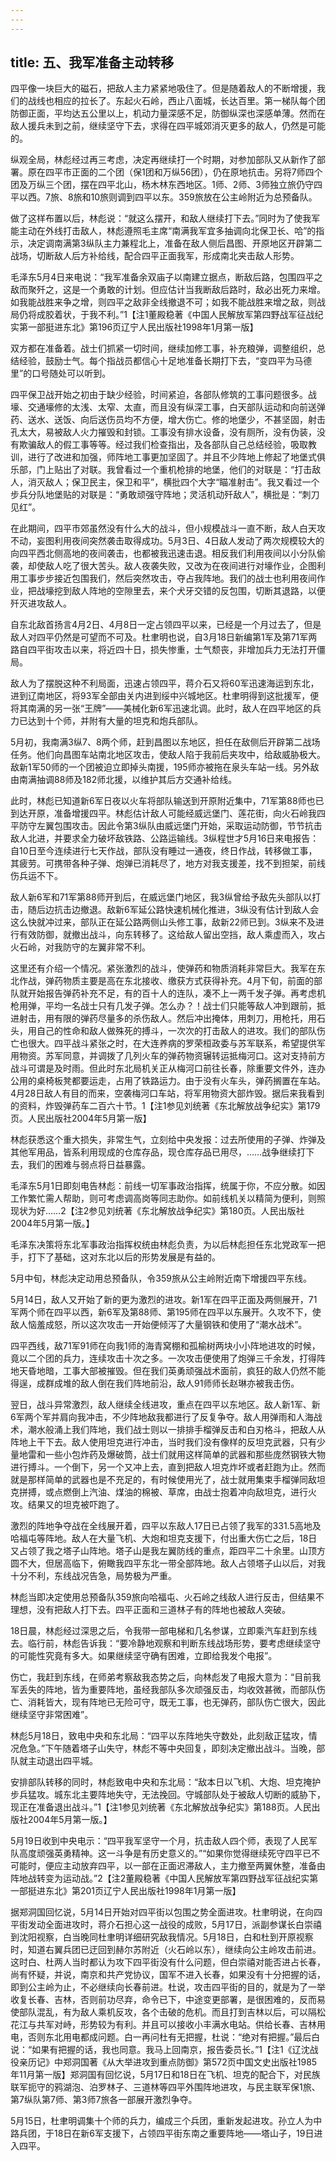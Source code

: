 ```yaml
---
---
---
```

title: 五、我军准备主动转移
---




四平像一块巨大的磁石，把敌人主力紧紧地吸住了。但是随着敌人的不断增援，我们的战线也相应的拉长了。东起火石岭，西止八面城，长达百里。第一梯队每个团防御正面，平均达五公里以上，机动力量深感不足，防御纵深也深感单薄。然而在敌人援兵未到之前，继续坚守下去，求得在四平城郊消灭更多的敌人，仍然是可能的。

纵观全局，林彪经过再三考虑，决定再继续打一个时期，对参加部队又从新作了部署。原在四平市正面的二个团（保1团和万纵56团），仍在原地抗击。另将7师四个团及万纵三个团，摆在四平北山，杨木林东西地区。1师、2师、3师独立旅仍守四平以西。7旅、8旅和10旅则调到四平以东。359旅放在公主岭附近为总预备队。

做了这样布置以后，林彪说：“就这么摆开，和敌人继续打下去。”同时为了使我军能主动在外线打击敌人，林彪遵照毛主席“南满我军宜多抽调向北保卫长、哈”的指示，决定调南满第3纵队主力兼程北上，准备在敌人侧后昌图、开原地区开辟第二战场，切断敌人后方补给线，配合四平正面我军，形成南北夹击敌人形势。

毛泽东5月4日来电说：“我军准备余双庙子以南建立据点，断敌后路，包围四平之敌而聚歼之，这是一个勇敢的计划。但应估计当我断敌后路时，敌必出死力来增。如我能战胜来争之增，则四平之敌非全线撤退不可；如我不能战胜来增之敌，则战局仍将成胶着状，于我不利。”1【注1董殿稳著《中国人民解放军第四野战军征战纪实第一部挺进东北》第196页辽宁人民出版社1998年1月第一版】

双方都在准备着。战士们抓紧一切时间，继续加修工事，补充粮弹，调整组织，总结经验，鼓励士气。每个指战员都信心十足地准备长期打下去，“变四平为马德里”的口号随处可以听到。

四平保卫战开始之初由于缺少经验，时间紧迫，各部队修筑的工事问题很多。战壕、交通壕修的太浅、太窄、太直，而且没有纵深工事，白天部队运动和向前送弹药、送水、送饭、向后送伤员均不方便，增大伤亡。修的地堡少，不甚坚固，射击孔太大，易被敌人火力摧毁和封锁。工事没有排水设备，没有厕所，没有伪装，没有欺骗敌人的假工事等等。经过我们检查指出，及各部队自己总结经验，吸取教训，进行了改进和加强，师阵地工事更加坚固了。并且不少阵地上修起了地堡式俱乐部，门上贴出了对联。我曾看过一个重机枪排的地堡，他们的对联是：“打击敌人，消灭敌人；保卫民主，保卫和平”，横批四个大字“瞄准射击”。我又看过一个步兵分队地堡贴的对联是：“勇敢顽强守阵地；灵活机动歼敌人”，横批是：“刺刀见红”。

在此期间，四平市郊虽然没有什么大的战斗，但小规模战斗一直不断，敌人白天攻不动，妄图利用夜间突然袭击取得成功。5月3日、4日敌人发动了两次规模较大的向四平西北侧高地的夜间袭击，也都被我迅速击退。相反我们利用夜间以小分队偷袭，却使敌人吃了很大苦头。敌人夜袭失败，又改为在夜间进行对壕作业，企图利用工事步步接近包围我们，然后突然攻击，夺占我阵地。我们的战士也利用夜间作业，把战壕挖到敌人阵地的空隙里去，来个犬牙交错的反包围，切断其退路，以便歼灭进攻敌人。

自东北敌首扬言4月2日、4月8日一定占领四平以来，已经是一个月过去了，但是敌人对四平仍然是可望而不可及。杜聿明也说，自3月18日新编第1军及第71军两路自四平街攻击以来，将近四十日，损失惨重，士气颓丧，非增加兵力无法打开僵局。

敌人为了摆脱这种不利局面，迅速占领四平，蒋介石又将60军迅速海运到东北，进到辽南地区，将93军全部由关内进到绥中兴城地区。杜聿明得到这批援军，便将其南满的另一张“王牌”——美械化新6军迅速北调。此时，敌人在四平地区的兵力已达到十个师，并附有大量的坦克和炮兵部队。

5月初，我南满3纵7、8两个师，赶到昌图以东地区，担任在敌侧后开辟第二战场任务。他们向昌图车站南北地区攻击，使敌人陷于我前后夹攻中，给敌威胁极大。敌新1军50师的一个团被迫立即掉头南援，195师亦被拖在泉头车站一线。另外敌由南满抽调88师及182师北援，以维护其后方交通补给线。

此时，林彪已知道新6军日夜以火车将部队输送到开原附近集中，71军第88师也已到达开原，准备增援四平。林彪估计敌人可能经威远堡门、莲花街，向火石岭我四平防守左翼包围攻击。因此令第3纵队由威远堡门开始，采取运动防御，节节抗击敌人北进，并要求全力破坏敌铁路、公路运输线。3纵程世才5月16日来电报告：自10日至今连续进行七天作战，部队没有睡过一通夜，终日作战，转移做工事，其疲劳。可携带各种子弹、炮弹已消耗尽了，地方对我支援差，找不到担架，前线伤兵运不下。

敌人新6军和71军第88师开到后，在威远堡门地区，我3纵曾给予敌先头部队以打击，随后边抗击边撤退。敌新6军延公路快速机械化推进，3纵没有估计到敌人会这么快就冲过来，部队正在延公路两侧山头修工事，敌新22师已到。3纵来不及进行有效防御，就撤出战斗，向东转移了。这给敌人留出空挡，敌人乘虚而入，攻占火石岭，对我防守的左翼非常不利。

这里还有介绍一个情况。紧张激烈的战斗，使弹药和物质消耗非常巨大。我军在东北作战，弹药物质主要是高在东北接收、缴获方式获得补充。4月下旬，前面的部队就开始报告弹药补充不足，有的百十人的连队，凑不上一两千发子弹。再考虑机枪用弹，平均一名战士只有几发子弹。怎么办？！战士们只能等敌人冲到跟前，抵进射击，用有限的弹药尽量多的杀伤敌人。然后冲出掩体，用刺刀，用枪托，用石头，用自己的性命和敌人做殊死的搏斗，一次次的打击敌人的进攻。我们的部队伤亡也很大。四平战斗紧张之时，在大连养病的罗荣桓政委与苏军联系，希望提供军用物资。苏军同意，并调拨了几列火车的弹药物资辗转运抵梅河口。这对支持前方战斗可谓是及时雨。但此时东北局机关正从梅河口前往长春，除重要文件外，连办公用的桌椅板凳都要运走，占用了铁路运力。由于没有火车头，弹药搁置在车站。4月28日敌人有目的而来，空袭梅河口车站，将军用物资大部炸毁。据后来我看到的资料，炸毁弹药车二百六十节。1【注1参见刘统著《东北解放战争纪实》第179页。人民出版社2004年5月第一版】

林彪获悉这个重大损失，非常生气，立刻给中央发报：过去所使用的子弹、炸弹及其他军用品，皆系利用现成的仓库存品，现仓库存品已用尽，……战争继续打下去，我们的困难与弱点将日益暴露。

毛泽东5月1日即刻电告林彪：前线一切军事政治指挥，统属于你，不应分散。如因工作繁忙需人帮助，则可考虑调高岗等同志助你。如前线机关以精简为便利，则照现状为好……2【注2参见刘统著《东北解放战争纪实》第180页。人民出版社2004年5月第一版。】

毛泽东决策将东北军事政治指挥权统由林彪负责，为以后林彪担任东北党政军一把手，打下了基础，这对东北以后的形势发展是有益的。

5月中旬，林彪决定动用总预备队，令359旅从公主岭附近南下增援四平东线。

5月14日，敌人又开始了新的更为激烈的进攻。新1军在四平正面及两侧展开，71军两个师在四平以西，新6军及第88师、第195师在四平以东展开。久攻不下，使敌人恼羞成怒，所以这次攻击一开始便倾泻了大量钢铁和使用了“潮水战术”。

四平西线，敌71军91师在向我1师的海青窝棚和孤榆树两块小小阵地进攻的时候，竟以二个团的兵力，连续攻击十次之多。一次攻击便使用了炮弹三千余发，打得阵地天昏地暗，工事大部被摧毁。但在我们英勇顽强战术面前，疯狂的敌人仍然不能得逞，成群成堆的敌人倒在我们阵地前沿，敌人91师师长赵琳亦被我击伤。

翌日，战斗异常激烈，敌人继续全线进攻，重点在四平以东地区。敌人新1军、新6军两个军并肩向我冲击，不少阵地敌我都进行了反复争夺。敌人用弹雨和人海战术，潮水般涌上我们阵地，我们战士则以一排排手榴弹反击和白刃格斗，把敌人从阵地上干下去。敌人使用坦克进行冲击，当时我们没有像样的反坦克武器，只有少量地雷和一些小包炸药及爆破筒，战士们就用这样简单的武器和那些庞然钢铁大物进行搏斗。一个倒下，另一个又冲上去，直到把敌人坦克炸坏或者赶跑为止。然而就是那样简单的武器也是不充足的，有时候使用光了，战士就用集束手榴弹同敌坦克拼搏，或点燃倒上汽油、煤油的棉被、草席，由战士抱着冲向敌坦克，进行火攻。结果又的坦克被吓跑了。

激烈的阵地争夺战在全线展开着，四平以东敌人17日已占领了我军的331.5高地及哈福屯等阵地。敌人在大量飞机、大炮和坦克支援下，付出重大伤亡之后，18日又占领了我之塔子山阵地。塔子山是我左翼防线的重点，距四平二十余里。山顶方圆不大，但居高临下，俯瞰我四平东北一带全部阵地。敌人占领塔子山以后，对我十分不利，东线战况告急，局势极为严重。

林彪当即决定使用总预备队359旅向哈福屯、火石岭之线敌人进行反击，但结果不理想，没有把敌人打下去。四平正面和三道林子有的阵地也被敌人突破。

18日晨，林彪经过深思之后，令我带一部电梯和几名参谋，立即乘汽车赶到东线去。临行前，林彪告诉我：“要冷静地观察和判断东线战场形势，要考虑继续坚守的可能性究竟有多大。如果继续坚守确有困难，立即给我发个电报”。

伤亡，我赶到东线，在师弟考察敌我态势之后，向林彪发了电报大意为：“目前我军丢失的阵地，皆为重要阵地，虽经我部队多次顽强反击，均收效甚微，而部队伤亡、消耗皆大，现有阵地已无险可守，既无工事，也无弹药，部队伤亡很大，因此继续坚守非常困难”。

林彪5月18日，致电中央和东北局：“四平以东阵地失守数处，此刻敌正猛攻，情况危急。”下午随着塔子山失守，林彪不等中央回复，即刻决定撤出战斗。当晚，部队就主动退出四平城。

安排部队转移的同时，林彪致电中央和东北局：“敌本日以飞机、大炮、坦克掩护步兵猛攻。城东北主要阵地失守，无法挽回。守城部队处于被敌人切断的威胁下，现正在准备退出战斗。”1【注1参见刘统著《东北解放战争纪实》第188页。人民出版社2004年5月第一版。】

5月19日收到中央电示：“四平我军坚守一个月，抗击敌人四个师，表现了人民军队高度顽强英勇精神。这一斗争是有历史意义的。”“如果你觉得继续死守四平已不可能时，便应主动放弃四平，以一部在正面迟滞敌人，主力撤至两翼休整，准备由阵地战转变为运动战。”2【注2董殿稳著《中国人民解放军第四野战军征战纪实第一部挺进东北》第201页辽宁人民出版社1998年1月第一版】

据郑洞国回忆说，5月14日开始对四平街以包围之势全面进攻。杜聿明说，在向四平街发动全面进攻时，蒋介石担心这一战役的成败，5月17日，派副参谋长白崇禧到沈阳视察，白当晚同杜聿明详细研究敌我情况。5月18日，白和杜到开原视察时，知道右翼兵团已迂回到赫尔苏附近（火石岭以东），继续向公主岭攻击前进。这时白、杜两人当时都认为攻下四平街没有什么问题，但白崇禧对能否进占长春，尚有怀疑，并说，南京和共产党协议，国军不进入长春，如果没有十分把握的话，即到公主岭为止，不必继续向长春前进。杜说，攻击四平街的目的，就是为了一举收复长春、吉林，否则前功尽弃，命令已下，中途变更部署，是很困难的，反而易使部队混乱，有为敌人乘机反攻，各个击破的危机。而且打到吉林以后，可以隔松花江与共军对峙，形势较为有利。并且可以接收小丰满水电站。供给长春、吉林用电，否则东北用电都成问题。白一再问杜有无把握，杜说：“绝对有把握。”最后白说：“如果有把握的话，我也同意。我马上回南京，报告委员长。”1【注1《辽沈战役亲历记》中郑洞国著《从大举进攻到重点防御》第572页中国文史出版社1985年11月第一版】郑洞国有回忆说，5月17日和18日在飞机、坦克的配合下，对民族联军扼守的鸦湖泡、泊罗林子、三道林等四平外围阵地进攻，与民主联军保1旅、第7纵队第7师、第3师7旅各一部展开激烈争夺。

5月15日，杜聿明调集十个师的兵力，编成三个兵团，重新发起进攻。孙立人为中路兵团，于18日在新6军支援下，占领四平街东南之重要阵地——塔山子，19日进入四平。